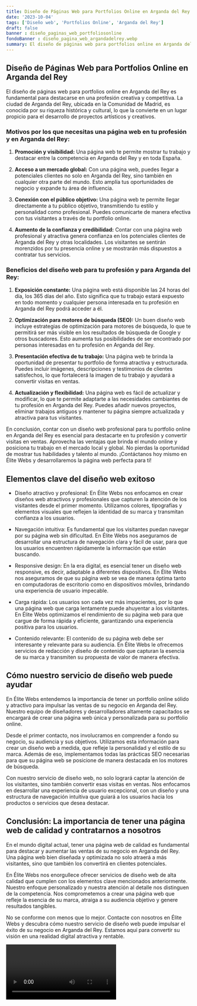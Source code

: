 ```yaml
---
title: Diseño de Páginas Web para Portfolios Online en Arganda del Rey
date: '2023-10-04'
tags: ['Diseño web', 'Portfolios Online', 'Arganda del Rey']
draft: false
banner : diseño_paginas_web_portfoliosonline
fondoBanner : diseño_pagina_web_argandadelrey.webp
summary: El diseño de páginas web para portfolios online en Arganda del Rey es fundamental para destacarse en una profesión creativa y competitiva. La ciudad de Arganda del Rey, ubicada en la Comunidad de Madrid, es conocida por su riqueza histórica y cultural, lo que la convierte en un lugar propicio para el desarrollo de proyectos artísticos y creativos.
---
```


## Diseño de Páginas Web para Portfolios Online en Arganda del Rey

El diseño de páginas web para portfolios online en Arganda del Rey es fundamental para destacarse en una profesión creativa y competitiva. La ciudad de Arganda del Rey, ubicada en la Comunidad de Madrid, es conocida por su riqueza histórica y cultural, lo que la convierte en un lugar propicio para el desarrollo de proyectos artísticos y creativos.

### Motivos por los que necesitas una página web en tu profesión y en Arganda del Rey:

1. **Promoción y visibilidad:** Una página web te permite mostrar tu trabajo y destacar entre la competencia en Arganda del Rey y en toda España.

2. **Acceso a un mercado global:** Con una página web, puedes llegar a potenciales clientes no solo en Arganda del Rey, sino también en cualquier otra parte del mundo. Esto amplía tus oportunidades de negocio y expande tu área de influencia.

3. **Conexión con el público objetivo:** Una página web te permite llegar directamente a tu público objetivo, transmitiendo tu estilo y personalidad como profesional. Puedes comunicarte de manera efectiva con tus visitantes a través de tu portfolio online.

4. **Aumento de la confianza y credibilidad:** Contar con una página web profesional y atractiva genera confianza en los potenciales clientes de Arganda del Rey y otras localidades. Los visitantes se sentirán morenzidos por tu presencia online y se mostrarán más dispuestos a contratar tus servicios.

### Beneficios del diseño web para tu profesión y para Arganda del Rey:

1. **Exposición constante:** Una página web está disponible las 24 horas del día, los 365 días del año. Esto significa que tu trabajo estará expuesto en todo momento y cualquier persona interesada en tu profesión en Arganda del Rey podrá acceder a él.

2. **Optimización para motores de búsqueda (SEO):** Un buen diseño web incluye estrategias de optimización para motores de búsqueda, lo que te permitirá ser más visible en los resultados de búsqueda de Google y otros buscadores. Esto aumenta tus posibilidades de ser encontrado por personas interesadas en tu profesión en Arganda del Rey.

3. **Presentación efectiva de tu trabajo:** Una página web te brinda la oportunidad de presentar tu portfolio de forma atractiva y estructurada. Puedes incluir imágenes, descripciones y testimonios de clientes satisfechos, lo que fortalecerá la imagen de tu trabajo y ayudará a convertir visitas en ventas.

4. **Actualización y flexibilidad:** Una página web es fácil de actualizar y modificar, lo que te permite adaptarte a las necesidades cambiantes de tu profesión en Arganda del Rey. Puedes añadir nuevos proyectos, eliminar trabajos antiguos y mantener tu página siempre actualizada y atractiva para tus visitantes.

En conclusión, contar con un diseño web profesional para tu portfolio online en Arganda del Rey es esencial para destacarte en tu profesión y convertir visitas en ventas. Aprovecha las ventajas que brinda el mundo online y posiciona tu trabajo en el mercado local y global. No pierdas la oportunidad de mostrar tus habilidades y talento al mundo. ¡Contáctanos hoy mismo en Élite Webs y desarrollaremos la página web perfecta para ti!

<GifSeo />

<Cta />

## Elementos clave del diseño web exitoso

- Diseño atractivo y profesional: En Élite Webs nos enfocamos en crear diseños web atractivos y profesionales que capturen la atención de los visitantes desde el primer momento. Utilizamos colores, tipografías y elementos visuales que reflejen la identidad de su marca y transmitan confianza a los usuarios.

- Navegación intuitiva: Es fundamental que los visitantes puedan navegar por su página web sin dificultad. En Élite Webs nos aseguramos de desarrollar una estructura de navegación clara y fácil de usar, para que los usuarios encuentren rápidamente la información que están buscando.

- Responsive design: En la era digital, es esencial tener un diseño web responsive, es decir, adaptable a diferentes dispositivos. En Élite Webs nos aseguramos de que su página web se vea de manera óptima tanto en computadoras de escritorio como en dispositivos móviles, brindando una experiencia de usuario impecable.

- Carga rápida: Los usuarios son cada vez más impacientes, por lo que una página web que carga lentamente puede ahuyentar a los visitantes. En Élite Webs optimizamos el rendimiento de su página web para que cargue de forma rápida y eficiente, garantizando una experiencia positiva para los usuarios.

- Contenido relevante: El contenido de su página web debe ser interesante y relevante para su audiencia. En Élite Webs le ofrecemos servicios de redacción y diseño de contenido que capturan la esencia de su marca y transmiten su propuesta de valor de manera efectiva.

## Cómo nuestro servicio de diseño web puede ayudar

En Élite Webs entendemos la importancia de tener un portfolio online sólido y atractivo para impulsar las ventas de su negocio en Arganda del Rey. Nuestro equipo de diseñadores y desarrolladores altamente capacitados se encargará de crear una página web única y personalizada para su portfolio online.

Desde el primer contacto, nos involucramos en comprender a fondo su negocio, su audiencia y sus objetivos. Utilizamos esta información para crear un diseño web a medida, que refleje la personalidad y el estilo de su marca. Además de eso, implementamos todas las prácticas SEO necesarias para que su página web se posicione de manera destacada en los motores de búsqueda.

Con nuestro servicio de diseño web, no solo logrará captar la atención de los visitantes, sino también convertir esas visitas en ventas. Nos enfocamos en desarrollar una experiencia de usuario excepcional, con un diseño y una estructura de navegación intuitiva que guiará a los usuarios hacia los productos o servicios que desea destacar.

## Conclusión: La importancia de tener una página web de calidad y contratarnos a nosotros

En el mundo digital actual, tener una página web de calidad es fundamental para destacar y aumentar las ventas de su negocio en Arganda del Rey. Una página web bien diseñada y optimizada no solo atraerá a más visitantes, sino que también los convertirá en clientes potenciales.

En Élite Webs nos enorgullece ofrecer servicios de diseño web de alta calidad que cumplen con los elementos clave mencionados anteriormente. Nuestro enfoque personalizado y nuestra atención al detalle nos distinguen de la competencia. Nos comprometemos a crear una página web que refleje la esencia de su marca, atraiga a su audiencia objetivo y genere resultados tangibles.

No se conforme con menos que lo mejor. Contacte con nosotros en Élite Webs y descubra cómo nuestro servicio de diseño web puede impulsar el éxito de su negocio en Arganda del Rey. Estamos aquí para convertir su visión en una realidad digital atractiva y rentable.

<Video />

<CtaBot job='Portfolios Online' city='Arganda del Rey'/>

<Gmaps query='Arganda del Rey+españa+maps' />
